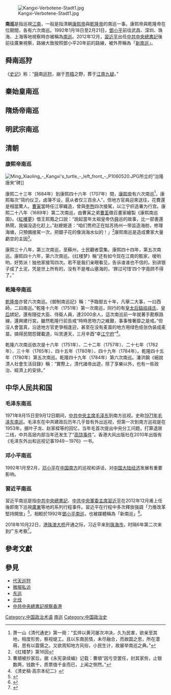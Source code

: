 [[File:Kangxi-Verbotene-Stadt1.jpg|thumb]]

'''南巡'''是指巡視[[江南|江南]]，一般是指清朝[[康熙帝|康熙帝]]與[[乾隆帝|乾隆帝]]的南巡一事。康熙帝與乾隆帝在位期間，各有六次南巡。1992年1月18日至2月21日，[[鄧小平|鄧小平]]前往武昌、深圳、珠海、上海等地視察時亦被稱為[[鄧小平南巡|南巡]]。2012年12月，[[習近平|習近平]]出任[[中國共產黨中央委員會總書記|中共中央總書記]]後前往廣東視察，路線大致按照鄧小平20年前的路線，被外界稱為「[[習近平南巡|新南巡]]」。

== 舜南巡狩 ==
{{See also|舜}}

《[[史记|史记]]》称：“[[舜|舜]]南[[巡狩|巡狩]]，崩于[[苍梧|苍梧]]之野，葬于[[江南|江南]][[九疑|九疑]]。”

== 秦始皇南巡 ==
{{Main|秦始皇南巡}}
{{See also|秦始皇}}

== 隋炀帝南巡 ==
{{Main|隋炀帝南巡}}
{{See also|隋炀帝}}

== 明武宗南巡 ==
{{Main|明武宗南巡之爭}}

== 清朝 ==
=== 康熙帝南巡 ===
[[File:Ming_Xiaoling_-_Kangxi's_turtle_-_left_front_-_P1060520.JPG|thumb]]所立的“治隆唐宋”碑]]
{{Main|康熙帝南巡}}

康熙二十三年（1684年）到康熙四十六年（1707年）間，[[康熙帝|康熙帝]]有六次南巡<ref>萧一山《清代通史》第一冊：“玄烨以黄河屡次冲决，久为民害，欲亲至其地，相度形势，察视堤工。且以东南民情，未尽融合，而故国之思，所在潜萌，思有以震慑之。又欲周知地方风俗，小民生计，故屡举南巡之典。”</ref>，康熙每次“简约仪卫，卤簿不设，扈从者仅三百余人”，但地方官員迎來送往，花費還是相當驚人。[[曹寅|曹寅]]當時任江寧織造，曾與[[李煦|李煦]]四次接駕，以江宁织造署为行宫。康熙二十八年（1689年）第二次南巡，由曹寅之弟[[曹荃_(清朝)|曹荃]]徵召畫家繪製《康熙南巡圖》。《[[紅樓夢|紅樓夢]]》借王熙鳳之口說：“說起當年太祖皇帝仿[[舜|舜]]巡的故事，比一部書還熱鬧，我偏没造化赶上。”赵嬷嬷道：“咱们贾府正在姑苏扬州一带监造海舫，修理海塘，只預備接駕一次，把銀子花的像淌海水似的！」<ref>《红楼梦》第16回</ref>康熙南巡是造成曹家大量虧空的主因<ref>曹頫被抄家后，据《永宪录续编》记载：曹頫“因亏空罢任，封其家赀，止银数两，钱数千，质票值千金而已，上闻之恻然。”</ref>。

康熙三十八年，第三次南巡，至蘇州，士民觀者雲集。康熙四十四年，第五次南巡。康熙四十六年，第六次南巡。《红楼梦》稱“还有如今现在江南的甄家，嗳哟哟，好势派！独他家接驾四次。若不是我们亲眼看见，告诉谁谁也不信的。别讲银子成了土泥，凭是世上所有的，没有不是堆山塞海的，‘罪过可惜’四个字竟顾不得了。”

=== 乾隆帝南巡 ===
{{Main|乾隆帝南巡}}

[[乾隆帝|乾隆帝]]亦曾六次南巡。《御制南巡記》稱：“予臨御五十年，凡舉二大事，一曰西師，二曰南巡。”乾隆十六年（1751年）第一次南巡，同行的有[[孝聖憲皇后|皇太后鈕祜祿氏]]、[[孝賢純皇后|皇后]]嫔妃，還有隨從大臣、侍衛人員，達2000余人，這次南巡前一年就著手勘察路線，還興建行宮。雖然乾隆行前告戒“時時思物力之維艱，事事惟奢靡之是戒。”但沒人會當真，沿途地方官吏爭相逢迎，甚至在没有麦苗的地方用绿色纸张伪装成麦苗。搞得民間怨聲載道，叫苦連天，三月辛酉“幸[[江宁府|江宁府]]”<ref>《清史稿·高宗本纪二》</ref>。

乾隆六次南巡依次是十六年（1751年）、二十二年（1757年）、二十七年（1762年）、三十年（1765年）、四十五年（1780年）、四十九年（1784年）。乾隆四十五年（1780年）第五次南巡。乾隆四十九年（1784年）第六次南巡。潘洪鋼《細說清人社會生活目錄》稱：“實際上，清代諸帝出遊，除了享樂以外，也有一些政治、經濟上的安排。”

== 中华人民共和国 ==
=== 毛泽东南巡 ===
{{Main|1971年毛泽东南巡}}

1971年8月15日至9月12日期间，[[中国共产党中央委员会主席|中共中央主席]][[毛泽东|毛泽东]]到南方巡视。史称[[1971年毛泽东南巡|1971年毛泽东南巡]]。毛泽东在中共建政后历年几乎皆有外出巡视，但第一次到南方巡视是在1953年。据叶子龙、赵家樑等的回忆，当年毛首次提出中央分工问题，打算退居二线，中共高层内部当年还发生了“[[高饶事件|高饶事件]]”。香港大风出版社在2010年出版有《毛泽东外出和巡视记事1949－1976》一书。

=== 邓小平南巡 ===
{{Main|邓小平南巡}}

1992年1月至2月，[[邓小平|邓小平]]在[[中国南方|中国南方]]的巡视和讲话，对[[中国经济|中国大陆经济]]发展有重要影响。

=== 習近平南巡 ===
{{Main|習近平南巡}}

習近平南巡是指[[中共中央總書記|中共中央總書記]]、[[中共中央軍委主席|中共中央軍委主席]][[習近平|習近平]]在2012年12月甫上任後即南下巡視[[廣東|廣東]]等地的系列行程事件。習近平在行程中多次釋放強調「力推改革堅持開放」<ref>{{cite news |url = http://www.bbc.co.uk/zhongwen/trad/chinese_analysis/2012/12/121211_xi_guangdong_reform.shtml |title = 習近平巡廣東「力推改革堅持開放」 |work = [[BBC|BBC]]中文網 |date = 2012年12月11日 |accessdate = 2012-12-24 |archive-date = 2012-12-13 |archive-url = https://web.archive.org/web/20121213132309/http://www.bbc.co.uk/zhongwen/trad/chinese_analysis/2012/12/121211_xi_guangdong_reform.shtml |dead-url = no }}</ref>，相較於1992年[[鄧小平南巡|鄧小平南巡]]，也被媒體稱為「新南巡」<ref>{{cite news |url = http://www.bbc.co.uk/zhongwen/trad/chinese_analysis/2012/12/121218_ana_china_2012.shtml |title = 盤點：2012中國之「變」 |work = [[BBC|BBC]]中文網 |date = 2012年12月18日 |accessdate = 2012-12-24 |archive-date = 2012-12-30 |archive-url = https://web.archive.org/web/20121230225418/http://www.bbc.co.uk/zhongwen/trad/chinese_analysis/2012/12/121218_ana_china_2012.shtml |dead-url = no }}</ref>。

2018年10月22日，[[港珠澳大桥|港珠澳大桥]]开通之际，习近平来到[[珠海市|珠海市]]，时隔6年第二次来到广东考察<ref>{{cite news |url = https://www.bbc.com/zhongwen/simp/chinese-news-45944994 |title = 习近平六年后再度考察广东 引各种解读 |work = [[BBC|BBC]]中文網 |date = 2018年10月22日 |accessdate = 2018-10-23 |archive-date = 2018-10-23 |archive-url = https://web.archive.org/web/20181023081607/https://www.bbc.com/zhongwen/simp/chinese-news-45944994 |dead-url = no }}</ref>。

== 參考文獻 ==
{{Reflist|30em}}

== 參見 ==
{{Portal box|中国|政治|历史}}
* [[代天巡狩|代天巡狩]]
* [[微服私访|微服私访]]
* [[东巡|东巡]]
* [[北伐|北伐]]
* [[中共中央總書記視察香港|中共中央總書記視察香港]]

[[Category:中国政治术语|Category:中国政治术语]]
[[Category:南巡|]]
[[Category:中国政治史|Category:中国政治史]]